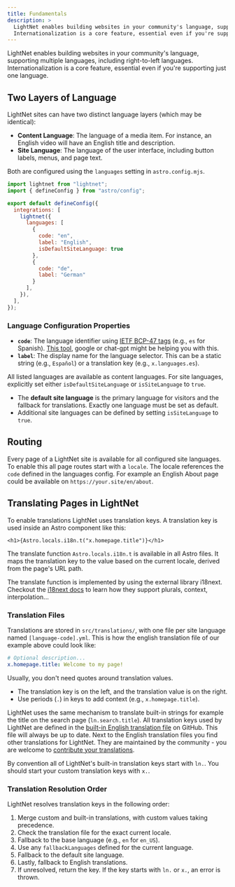 ```yaml
---
title: Fundamentals
description: >
  LightNet enables building websites in your community's language, supporting multiple languages, including right-to-left languages.
  Internationalization is a core feature, essential even if you're supporting just one language.
---
```



LightNet enables building websites in your community's language, supporting multiple languages, including right-to-left languages.
Internationalization is a core feature, essential even if you're supporting just one language.

## Two Layers of Language

LightNet sites can have two distinct language layers (which may be identical):

- **Content Language**: The language of a media item. For instance, an English video will have an English title and description.
- **Site Language**: The language of the user interface, including button labels, menus, and page text.

Both are configured using the `languages` setting in `astro.config.mjs`.

```js title="astro.config.mjs"
import lightnet from "lightnet";
import { defineConfig } from "astro/config";

export default defineConfig({
  integrations: [
    lightnet({
      languages: [
        {
          code: "en",
          label: "English",
          isDefaultSiteLanguage: true
        },
        {
          code: "de",
          label: "German"
        }
      ],
    }),
  ],
});
```

### Language Configuration Properties

- **`code`**: The language identifier using [IETF BCP-47 tags](https://en.wikipedia.org/wiki/IETF_language_tag) (e.g., `es` for Spanish). 
  [This tool](https://r12a.github.io/app-subtags/), google or chat-gpt might be helping you with this.
- **`label`**: The display name for the language selector. This can be a static string (e.g., `Español`) or a translation key (e.g., `x.languages.es`).

All listed languages are available as content languages. For site languages, explicitly set either `isDefaultSiteLanguage` or `isSiteLanguage` to `true`.

- The **default site language** is the primary language for visitors and the fallback for translations. Exactly one language must be set as default.
- Additional site languages can be defined by setting `isSiteLanguage` to `true`.

## Routing

Every page of a LightNet site is available for all configured site languages. To enable this 
all page routes start with a `locale`. The locale references the `code` defined in the languages config. For example 
an English About page could be available on `https://your.site/en/about`.

## Translating Pages in LightNet

To enable translations LightNet uses translation keys. A translation key is used inside an Astro component like this:

```astro title="MyComponent.astro"
<h1>{Astro.locals.i18n.t("x.homepage.title")}</h1>
```

The translate function `Astro.locals.i18n.t` is available in all Astro files. 
It maps the translation key to the value based on the current locale, derived from the page's URL path.

The translate function is implemented by using the external library i18next. Checkout the [i18next docs](https://www.i18next.com/) to learn 
how they support plurals, context, interpolation...

### Translation Files

Translations are stored in `src/translations/`, with one file per site language named `[language-code].yml`.
This is how the english translation file of our example above could look like:

```yml title="src/translations/en.yml"
# Optional description...
x.homepage.title: Welcome to my page!
```

<Aside type="tip">
Usually, you don't need quotes around translation values.
</Aside>

- The translation key is on the left, and the translation value is on the right.
- Use periods (`.`) in keys to add context (e.g., `x.homepage.title`).

LightNet uses the same mechanism to translate built-in strings for example the title on the search page (`ln.search.title`).
All translation keys used by LightNet are defined in the [built-in English translation file](https://github.com/LightNetDev/LightNet/blob/main/packages/lightnet/src/i18n/translations/en.yml) on GitHub. This file will always be up to date.
Next to the English translation files you find other translations for LightNet. They are maintained by the community - you are welcome to [contribute your
translations](https://github.com/LightNetDev/LightNet/tree/main/packages/lightnet/src/i18n/translations).

By convention all of LightNet's built-in translation keys start with `ln.`. You should start your custom translation keys with `x.`. 

### Translation Resolution Order

LightNet resolves translation keys in the following order:

1. Merge custom and built-in translations, with custom values taking precedence.
2. Check the translation file for the exact current locale.
3. Fallback to the base language (e.g., `en` for `en_US`).
4. Use any `fallbackLanguages` defined for the current language.
5. Fallback to the default site language.
6. Lastly, fallback to English translations.
7. If unresolved, return the key. If the key starts with `ln.` or `x.`, an error is thrown.

